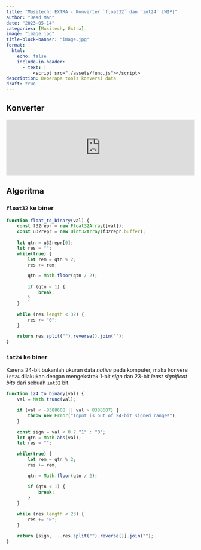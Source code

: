 ```yaml
---
title: "Musitech: EXTRA - Konverter `float32` dan `int24` [WIP]"
author: "Dead Man"
date: "2023-05-14"
categories: [Musitech, Extra]
image: "image.jpg"
title-block-banner: "image.jpg"
format:
  html:
    echo: false
    include-in-header:
      - text: |
          <script src="./assets/func.js"></script>
description: Beberapa tools konversi data
draft: true
---
```


## Konverter

<iframe id="bconv" src="https://deadmanalive.github.io/bconv/" style="border: none; margin: 0; padding: 0; width: 100%; height: auto; margin: 0; padding: 0;"></iframe>

<!-- 24 bit should be here -->

## Algoritma

### `float32` ke biner

```javascript
function float_to_binary(val) {
    const f32repr = new Float32Array([val]);
    const u32repr = new Uint32Array(f32repr.buffer);
  
    let qtn = u32repr[0];
    let res = "";
    while(true) {
        let rem = qtn % 2;
        res += rem;

        qtn = Math.floor(qtn / 2);
  
        if (qtn < 1) {
            break;
        }
    }

    while (res.length < 32) {
        res += "0";
    }

    return res.split("").reverse().join("");
}
```

### `int24` ke biner

Karena 24-bit bukanlah ukuran data *native* pada komputer, maka konversi `int24` dilakukan dengan mengekstrak 1-bit *sign* dan 23-bit *least significat bits* dari sebuah `int32` bit.


```javascript
function i24_to_binary(val) {
    val = Math.trunc(val);

    if (val < -8388608 || val > 8388607) {
        throw new Error("Input is out of 24-bit signed range!");
    }

    const sign = val < 0 ? "1" : "0";
    let qtn = Math.abs(val);
    let res = "";

    while(true) {
        let rem = qtn % 2;
        res += rem;

        qtn = Math.floor(qtn / 2);

        if (qtn < 1) {
            break;
        }
    }

    while (res.length < 23) {
        res += "0";
    }

    return [sign, ...res.split("").reverse()].join("");
}
```
